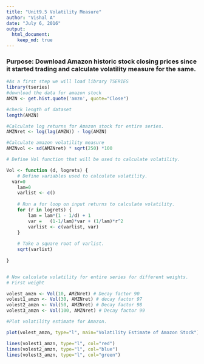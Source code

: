 ```yaml
---
title: "Unit9.5 Volatility Measure"
author: "Vishal A"
date: "July 6, 2016"
output: 
  html_document:
    keep_md: true
---
```

### Purpose: Download Amazon historic stock closing prices since it started trading and calculate volatility measure for the same.

```r
#As a first step we will load library TSERIES
library(tseries)
#download the data for amazon stock
AMZN <- get.hist.quote('amzn', quote="Close")

#check length of dataset
length(AMZN)

#Calculate log returns for Amazon stock for entire series.
AMZNret <- log(lag(AMZN)) - log(AMZN)

#Calculate amazon volatility measure
AMZNvol <- sd(AMZNret) * sqrt(250) *100

# Define Vol function that will be used to calculate volatility.

Vol <- function (d, logrets) {
	# Define variables used to calculate volatility.
  var=0
	lam=0
	varlist <- c()
	
	# Run a for loop on input returns to calculate volatility.
	for (r in logrets) {
		lam = lam*(1 - 1/d) + 1
		var =	(1-1/lam)*var + (1/lam)*r^2
		varlist <- c(varlist, var)
	}
	
	# Take a square root of varlist.
	sqrt(varlist) 
	
}


# Now calculate volatility for entire series for different weights.
# First weight

volest_amzn <- Vol(10, AMZNret) # Decay factor 90
volest1_amzn <- Vol(30, AMZNret) # decay factor 97
volest2_amzn <- Vol(50, AMZNret) # Decay factor 98
volest3_amzn <- Vol(100, AMZNret) # Decay factor 99

#Plot volatility estimate for Amazon.

plot(volest_amzn, type="l", main="Volatility Estimate of Amazon Stock")

lines(volest1_amzn, type="l", col="red")
lines(volest2_amzn, type="l", col="blue")
lines(volest3_amzn, type="l", col="green")



```